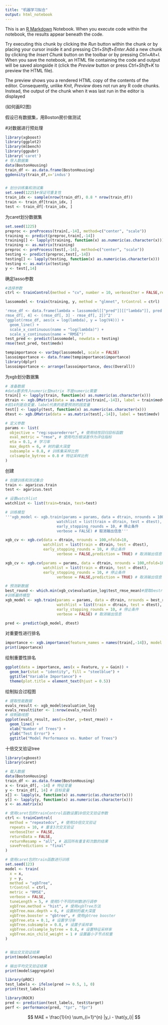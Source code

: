 ---
title: "机器学习拟合"
output: html_notebook
---

This is an [R Markdown](http://rmarkdown.rstudio.com) Notebook. When you execute code within the notebook, the results appear beneath the code.

Try executing this chunk by clicking the *Run* button within the chunk or by placing your cursor inside it and pressing *Ctrl+Shift+Enter*.Add a new chunk by clicking the *Insert Chunk* button on the toolbar or by pressing *Ctrl+Alt+I*. When you save the notebook, an HTML file containing the code and output will be saved alongside it (click the *Preview* button or press *Ctrl+Shift+K* to preview the HTML file).

The preview shows you a rendered HTML copy of the contents of the editor. Consequently, unlike *Knit*, *Preview* does not run any R code chunks. Instead, the output of the chunk when it was last run in the editor is displayed

(如何画R2图)

假设已有数据集，用Boston房价做测试

#对数据进行预处理

```{r}
library(xgboost)
library(ggplot2)
library(mlbench)
library(ggpubr)
library('caret')
# 导入数据集
data(BostonHousing)
train_df <- as.data.frame(BostonHousing)
ggdensity(train_df,x='indus')
```

```{r}

```

```{r}
# 划分训练集和测试集
set.seed(1225)#保证可重复性
train_idx <- sample(nrow(train_df), 0.8 * nrow(train_df))
train <- train_df[train_idx, ]
test <- train_df[-train_idx, ]
```

为caret划分数据集

```{r}

set.seed(1225)
preproc <- preProcess(train[,-14], method=c("center", "scale"))
training <- predict(preproc,train[,-14])
training[] <- lapply(training, function(x) as.numeric(as.character(x)))
training <- as.matrix(training)
preproc <- preProcess(test[,-14], method=c("center", "scale"))
testing <- predict(preproc,test[,-14])
testing[] <- lapply(testing, function(x) as.numeric(as.character(x)))
testing <- as.matrix(testing)
y <- test[,14]
```

确定lasso参数

```{r}
#选择参数
ctrl <- trainControl(method = "cv", number = 10, verboseIter = FALSE,returnResamp = "all",summaryFunction = defaultSummary, returnData = TRUE, savePredictions = TRUE)

lassomodel <- train(training, y, method = "glmnet", trControl = ctrl)
```

```{r}
'rmse_df <- data.frame(lambda = lassomodel[["pred"]][["lambda"]], pred = lassomodel[["pred"]][["pred"]],pred = lassomodel[["pred"]][["obs"]])
rmse_df[, 4] <- (rmse_df[, 3] - rmse_df[, 2])^2'
'ggplot(rmse_df, aes(x = log(lambda), y = log(V4))) +
  geom_line() +
  scale_x_continuous(name = "log(lambda)") +
  scale_y_continuous(name = "RMSE")'
test_pred <- predict(lassomodel, newdata = testing)
rmse(test_pred, test$medv)
```

```{r}
tempimportance <- varImp(lassomodel, scale = FALSE)
lassoimportance <- data.frame(tempimportance$importance)
library(dplyr)
lassoimportance <- arrange(lassoimportance, desc(Overall))
```

为xgb划分数据集

```{r}
# 准备数据
#data要求传入numeric型matrix 不是numeric需要
train[] <- lapply(train, function(x) as.numeric(as.character(x)))
dtrain <- xgb.DMatrix(data = as.matrix(train[,-14]), label = train$medv)
#前14列是自变量，label代表的是要预测的因变量
test[] <- lapply(test, function(x) as.numeric(as.character(x)))
dtest <- xgb.DMatrix(data = as.matrix(test[,-14]), label = test$medv)
```

```{r}
# 定义参数
params <- list(
  objective = "reg:squarederror", # 使用线性回归目标函数
  eval_metric = "rmse", # 使用均方根误差作为评估指标
  eta = 0.1, # 学习率
  max_depth = 6, # 树的最大深度
  subsample = 0.8, # 训练集采样比例
  colsample_bytree = 0.8 # 特征采样比例
)
```

创建

```{r}
# 创建训练和测试集合
train <- agaricus.train
test <- agaricus.test

# 设置watchlist
watchlist <- list(train=train, test=test)

```

```{r}
# 训练模型
'''xgb_model <- xgb.train(params = params, data = dtrain, nrounds = 100, 
                       watchlist = list(train = dtrain, test = dtest),  
                       early_stopping_rounds = 10, # 停止条件
                       verbose = FALSE) # 取消输出信息'''
```

```{r}
xgb_cv <- xgb.cv(data = dtrain, nrounds = 100,nfold=10,
                 watchlist = list(train = dtrain, test = dtest),
                 early_stopping_rounds = 10, # 停止条件
                       verbose = FALSE,prediction = TRUE) # 取消输出信息
```

```{r}
xgb_cv <- xgb.cv(params = params, data = dtrain, nrounds = 100,nfold=10,
                 watchlist = list(train = dtrain, test = dtest),
                 early_stopping_rounds = 10, # 停止条件
                       verbose = FALSE,prediction = TRUE) # 取消输出信息
```

```{r}
# 预测新数据
best_round <- which.min(xgb_cv$evaluation_log$test_rmse_mean)#提取bestround
#训练最终模型
xgb_model <- xgb.train(params = params, data = dtrain, nrounds = best_round, 
                       watchlist = list(train = dtrain, test = dtest),  
                       early_stopping_rounds = 10, # 停止条件
                       verbose = FALSE) # 取消输出信息

```

```{r}
pred <- predict(xgb_model, dtest)
```

对重要性进行排名

```{r}
importance <- xgb.importance(feature_names = names(train[,-14]), model = xgb_model)
print(importance)
```

绘制重要性排名

```{r}
ggplot(data = importance, aes(x = Feature, y = Gain)) + 
  geom_bar(stat = "identity", fill = "steelblue") +
  ggtitle("Variable Importance") +
  theme(plot.title = element_text(hjust = 0.5))
```

绘制拟合过程图

```{r}
# 提取性能数据
evals_result <- xgb_model$evaluation_log
evals_result$iter <- 1:nrow(evals_result)
# 绘制曲线图
ggplot(evals_result, aes(x=iter, y=test_rmse)) + 
  geom_line() + 
  xlab("Number of Trees") + 
  ylab("Test Error") + 
  ggtitle("Model Performance vs. Number of Trees")
```

十倍交叉验证tree

```{r}
library(xgboost)
library(caret)

# 载入数据
data(BostonHousing)
train_df <- as.data.frame(BostonHousing)
x <- train_df[, -14] # 特征变量
y <- train_df[, 14] # 目标变量
x[] <- lapply(x, function(x) as.numeric(as.character(x)))
y[] <- lapply(y, function(x) as.numeric(as.character(x)))
x <- as.matrix(x)
```

```{r}
# 使用caret包的trainControl函数设置10倍交叉验证参数
ctrl <- trainControl(
  method = "repeatedcv", # 使用10倍交叉验证
  repeats = 10, # 重复3次交叉验证
  verboseIter = FALSE,
  returnData = FALSE,
  returnResamp = "all", # 返回所有重复和次数的结果
  savePredictions = "final"
)


```

```{r}
# 使用caret包的train函数进行训练
set.seed(123)
model <- train(
  x = x,
  y = y,
  method = "xgbTree",
  trControl = ctrl,
  metric = "RMSE",
  verbose = FALSE,
  tuneLength = 5, # 使用5个不同的树数进行调参
  xgbTree.method = "hist", # 使用xgbTree方法
  xgbTree.max.depth = 6, # 设置树的最大深度
  xgbTree.booster = "gbtree", # 使用gbtree booster
  xgbTree.eta = 0.1, # 设置学习率
  xgbTree.subsample = 0.8, # 设置子采样率
  xgbTree.colsample_bytree = 0.8, # 设置特征采样率
  xgbTree.min_child_weight = 1 # 设置最小子节点权重
)



```

```{r}
# 输出交叉验证结果
print(model$resample)

# 输出平均交叉验证结果
print(model$aggregate)
```

```{r}
library(pROC)
test_labels <- ifelse(pred >= 0.5, 1, 0)
print(test_labels)
```

```{r}
library(ROCR)
pred <- prediction(test_labels, test$target)
perf <- performance(pred, "tpr", "fpr")
```

$$
MAE = \frac{1}{n} \sum_{i=1}^{n} |y_i - \hat{y_i}|
$$
